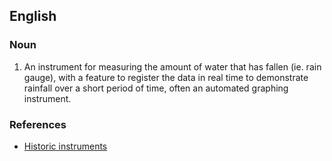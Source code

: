 ==English==

===Noun===
{{en-noun}}

# An instrument for measuring the amount of water that has fallen (ie. rain gauge), with a feature to register the data in real time to demonstrate rainfall over a short period of time, often an automated graphing instrument. 

===References===
*[http://www.ov.ingv.it/inglese/mostra/pluviografo.htm Historic instruments]